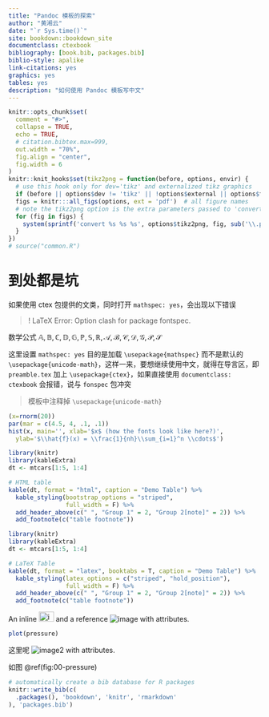 ```yaml
--- 
title: "Pandoc 模板的探索"
author: "黄湘云"
date: "`r Sys.time()`"
site: bookdown::bookdown_site
documentclass: ctexbook
bibliography: [book.bib, packages.bib]
biblio-style: apalike
link-citations: yes
graphics: yes
tables: yes
description: "如何使用 Pandoc 模板写中文"
---
```


```r
knitr::opts_chunk$set(
  comment = "#>",
  collapse = TRUE,
  echo = TRUE,
  # citation.bibtex.max=999,
  out.width = "70%",
  fig.align = "center",
  fig.width = 6
)
knitr::knit_hooks$set(tikz2png = function(before, options, envir) {
  # use this hook only for dev='tikz' and externalized tikz graphics
  if (before || options$dev != 'tikz' || !options$external || options$fig.num == 0) return()
  figs = knitr:::all_figs(options, ext = 'pdf')  # all figure names
  # note the tikz2png option is the extra parameters passed to 'convert'
  for (fig in figs) {
    system(sprintf('convert %s %s %s', options$tikz2png, fig, sub('\\.pdf$', '.png', fig)))
  }
})
# source("common.R")
```

# 到处都是坑

如果使用 ctex 包提供的文类，同时打开 `mathspec: yes`，会出现以下错误

> ! LaTeX Error: Option clash for package fontspec.

数学公式 $\mathbb{A,B,C,D,G,P,S,R},\mathcal{A,B,C,D,G,P,S}$

这里设置 `mathspec: yes` 目的是加载 `\usepackage{mathspec}` 而不是默认的 `\usepackage{unicode-math}`，这样一来，要想继续使用中文，就得在导言区，即 `preamble.tex` 加上 `\usepackage{ctex}`，如果直接使用 `documentclass: ctexbook` 会报错，说与 `fonspec` 包冲突

> 模板中注释掉 `\usepackage{unicode-math}`


```r
(x=rnorm(20))
par(mar = c(4.5, 4, .1, .1))
hist(x, main='', xlab='$x$ (how the fonts look like here?)',
  ylab='$\\hat{f}(x) = \\frac{1}{nh}\\sum_{i=1}^n \\cdots$')
```

```r
library(knitr)
library(kableExtra)
dt <- mtcars[1:5, 1:4]

# HTML table
kable(dt, format = "html", caption = "Demo Table") %>%
  kable_styling(bootstrap_options = "striped",
                full_width = F) %>%
  add_header_above(c(" ", "Group 1" = 2, "Group 2[note]" = 2)) %>%
  add_footnote(c("table footnote"))
```


```r
library(knitr)
library(kableExtra)
dt <- mtcars[1:5, 1:4]

# LaTeX Table
kable(dt, format = "latex", booktabs = T, caption = "Demo Table") %>%
  kable_styling(latex_options = c("striped", "hold_position"),
                full_width = F) %>%
  add_header_above(c(" ", "Group 1" = 2, "Group 2[note]" = 2)) %>%
  add_footnote(c("table footnote"))
```


An inline ![image](images/inkscape.png){#id .class width=30 height=20px}
and a reference ![image][ref] with attributes.

[ref]: images/inkscape.png "ink" {#id .class key=val key2="val 2"}

```r
plot(pressure)
```

这里呢 ![image2][ref] with attributes.

如图 \@ref(fig:00-pressure)

```r
# automatically create a bib database for R packages
knitr::write_bib(c(
  .packages(), 'bookdown', 'knitr', 'rmarkdown'
), 'packages.bib')
```
